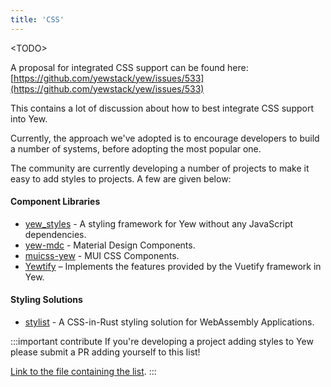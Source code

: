 ```yaml
---
title: 'CSS'
---
```


&lt;TODO&gt;

A proposal for integrated CSS support can be found here:
[https://github.com/yewstack/yew/issues/533](https://github.com/yewstack/yew/issues/533)

This contains a lot of discussion about how to best integrate CSS support into Yew.

Currently, the approach we've adopted is to encourage developers to build a number of systems, before
adopting the most popular one.

The community are currently developing a number of projects to make it easy to add styles to
projects. A few are given below:

#### Component Libraries

- [yew_styles](https://github.com/spielrs/yew_styles) - A styling framework for Yew without any JavaScript dependencies.
- [yew-mdc](https://github.com/Follpvosten/yew-mdc) - Material Design Components.
- [muicss-yew](https://github.com/AlephAlpha/muicss-yew) - MUI CSS Components.
- [Yewtify](https://github.com/yewstack/yewtify) – Implements the features provided by the Vuetify framework in Yew.

#### Styling Solutions

- [stylist](https://github.com/futursolo/stylist-rs) - A CSS-in-Rust styling solution for WebAssembly Applications.

:::important contribute
If you're developing a project adding styles to Yew please submit a PR adding yourself to this list!

[Link to the file containing the list](https://github.com/yewstack/yew/blob/master/website/docs/more/css.mdx).
:::
